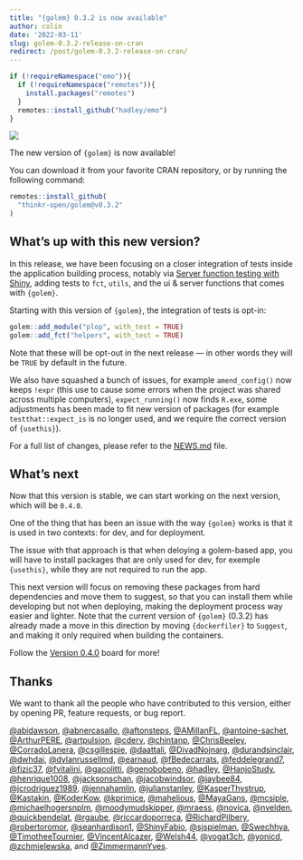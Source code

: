 ```yaml
---
title: "{golem} 0.3.2 is now available"
author: colin
date: '2022-03-11'
slug: golem-0.3.2-release-on-cran
redirect: /post/golem-0.3.2-release-on-cran/
---
```


```r
if (!requireNamespace("emo")){
  if (!requireNamespace("remotes")){
    install.packages("remotes")
  }
  remotes::install_github("hadley/emo")
}
```

![](featured.png)

The new version of `{golem}` is now available!

You can download it from your favorite CRAN repository, or by running the following command:

```r
remotes::install_github(
  "thinkr-open/golem@v0.3.2"
)
```

## What's up with this new version?

In this release, we have been focusing on a closer integration of tests inside the application building process, notably via [Server function testing with Shiny](https://shiny.rstudio.com/articles/server-function-testing.html), adding tests to `fct`, `utils`, and the ui & server functions that comes with `{golem}`.

Starting with this version of `{golem}`, the integration of tests is opt-in:

```r
golem::add_module("plop", with_test = TRUE)
golem::add_fct("helpers", with_test = TRUE)
```

Note that these will be opt-out in the next release --- in other words they will be `TRUE` by default in the future.

We also have squashed a bunch of issues, for example `amend_config()` now keeps `!expr` (this use to cause some errors when the project was shared across multiple computers), `expect_running()` now finds `R.exe`, some adjustments has been made to fit new version of packages (for example `testthat::expect_is` is no longer used, and we require the correct version of `{usethis}`).

For a full list of changes, please refer to the [NEWS.md](https://github.com/ThinkR-open/golem/blob/master/NEWS.md) file.

## What's next

Now that this version is stable, we can start working on the next version, which will be `0.4.0`.

One of the thing that has been an issue with the way `{golem}` works is that it is used in two contexts: for dev, and for deployment.

The issue with that approach is that when deloying a golem-based app, you will have to install packages that are only used for dev, for exemple `{usethis}`, while they are not required to run the app.

This next version will focus on removing these packages from hard dependencies and move them to suggest, so that you can install them while developing but not when deploying, making the deployment process way easier and lighter.
Note that the current version of `{golem}` (0.3.2) has already made a move in this direction by moving `{dockerfiler}` to `Suggest`, and making it only required when building the containers.

Follow the [Version 0.4.0 ](https://github.com/ThinkR-open/golem/projects/8) board for more!

## Thanks

We want to thank all the people who have contributed to this version, either by opening PR, feature requests, or bug report.

[&#x0040;abidawson](https://github.com/abidawson), [&#x0040;abnercasallo](https://github.com/abnercasallo), [&#x0040;aftonsteps](https://github.com/aftonsteps), [&#x0040;AMillanFL](https://github.com/AMillanFL), [&#x0040;antoine-sachet](https://github.com/antoine-sachet), [&#x0040;ArthurPERE](https://github.com/ArthurPERE), [&#x0040;artpulsion](https://github.com/artpulsion), [&#x0040;cderv](https://github.com/cderv),  [&#x0040;chintanp](https://github.com/chintanp), [&#x0040;ChrisBeeley](https://github.com/ChrisBeeley),  [&#x0040;CorradoLanera](https://github.com/CorradoLanera), [&#x0040;csgillespie](https://github.com/csgillespie), [&#x0040;daattali](https://github.com/daattali), [&#x0040;DivadNojnarg](https://github.com/DivadNojnarg), [&#x0040;durandsinclair](https://github.com/durandsinclair), [&#x0040;dwhdai](https://github.com/dwhdai), [&#x0040;dylanrussellmd](https://github.com/dylanrussellmd), [&#x0040;earnaud](https://github.com/earnaud), [&#x0040;fBedecarrats](https://github.com/fBedecarrats), [&#x0040;feddelegrand7](https://github.com/feddelegrand7), [&#x0040;fizic37](https://github.com/fizic37), [&#x0040;fvitalini](https://github.com/fvitalini), [&#x0040;gacolitti](https://github.com/gacolitti), [&#x0040;genobobeno](https://github.com/genobobeno), [&#x0040;hadley](https://github.com/hadley), [&#x0040;HanjoStudy](https://github.com/HanjoStudy), [&#x0040;henrique1008](https://github.com/henrique1008), [&#x0040;jacksonschan](https://github.com/jacksonschan), [&#x0040;jacobwindsor](https://github.com/jacobwindsor), [&#x0040;jaybee84](https://github.com/jaybee84), [&#x0040;jcrodriguez1989](https://github.com/jcrodriguez1989), [&#x0040;jennahamlin](https://github.com/jennahamlin), [&#x0040;julianstanley](https://github.com/julianstanley), [&#x0040;KasperThystrup](https://github.com/KasperThystrup), [&#x0040;Kastakin](https://github.com/Kastakin), [&#x0040;KoderKow](https://github.com/KoderKow), [&#x0040;kprimice](https://github.com/kprimice), [&#x0040;mahelious](https://github.com/mahelious), [&#x0040;MayaGans](https://github.com/MayaGans), [&#x0040;mcsiple](https://github.com/mcsiple), [&#x0040;michaelhogersnplm](https://github.com/michaelhogersnplm), [&#x0040;moodymudskipper](https://github.com/moodymudskipper), [&#x0040;mraess](https://github.com/mraess), [&#x0040;novica](https://github.com/novica), [&#x0040;nvelden](https://github.com/nvelden), [&#x0040;quickbendelat](https://github.com/quickbendelat), [&#x0040;rgaube](https://github.com/rgaube), [&#x0040;riccardoporreca](https://github.com/riccardoporreca), [&#x0040;RichardPilbery](https://github.com/RichardPilbery), [&#x0040;robertoromor](https://github.com/robertoromor), [&#x0040;seanhardison1](https://github.com/seanhardison1), [&#x0040;ShinyFabio](https://github.com/ShinyFabio), [&#x0040;sjspielman](https://github.com/sjspielman),  [&#x0040;Swechhya](https://github.com/Swechhya), [&#x0040;TimotheeTournier](https://github.com/TimotheeTournier), [&#x0040;VincentAlcazer](https://github.com/VincentAlcazer),  [&#x0040;Welsh44](https://github.com/Welsh44), [&#x0040;yogat3ch](https://github.com/yogat3ch), [&#x0040;yonicd](https://github.com/yonicd), [&#x0040;zchmielewska](https://github.com/zchmielewska), and [&#x0040;ZimmermannYves](https://github.com/ZimmermannYves).
